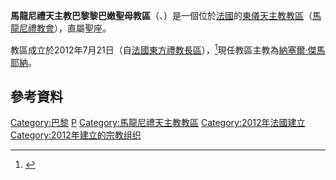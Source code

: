 {{Infobox Roman Catholic diocese
|Roman Catholic Diocese of=馬龍尼禮天主教<br>巴黎黎巴嫩聖母教區
|Latin name of diocese=Eparchia Dominae Nostrae Libanensis Parisiensis Maronitarum
|image=Chapelle Institut Curie.JPG
|caption=
|location= [[法國|法國]]
|territory=
|population=
|rite=[[西敘利亞禮|西敘利亞禮]]
|eastern church=[[馬龍尼禮教會|馬龍尼禮教會]]
|patron=
|province=直屬聖座
|established= 2012年
|cathedral= [[黎巴嫩聖母主教座堂_(巴黎)|黎巴嫩聖母主教座堂]]
|co-cathedral=
|leadership= 主教
|website=http://ndlweb.free.fr/index.xml
|pope=
|patriarch=
|metropolitan=
|major archbishop=
|ordinary= 納塞爾·傑馬耶納
|coadjutor archbishop=
|coadjutor bishop=
|auxiliary=
|emeritus=
}}

'''馬龍尼禮天主教巴黎黎巴嫩聖母教區'''（{{lang-la|Eparchia Dominae Nostrae Libanensis Parisiensis Maronitarum}}、{{lang-fr|Éparchie Notre-Dame du Liban de Paris des Maronites}}）是一個位於[[法國|法國]]的[[東儀天主教|東儀天主教]][[教區|教區]]（[[馬龍尼禮教會|馬龍尼禮教會]]），直屬聖座。

教區成立於2012年7月21日（自[[天主教法國東方禮教長區|法國東方禮教長區]]），<ref>{{cite journal
|journal=[[宗座公報|宗座公報]]
|publisher=梵蒂岡出版社
|date=2012年
|volume=104
|title=''Historia traditiones''
|page=691
|url=http://www.vatican.va/archive/aas/documents/2012/settembre2012.pdf
|access-date=2013-04-24
|archive-date=2015-12-22
|archive-url=https://web.archive.org/web/20151222235831/http://www.vatican.va/archive/aas/documents/2012/settembre2012.pdf
|dead-url=no
}}</ref>現任教區主教為[[納塞爾·傑馬耶納|納塞爾·傑馬耶納]]。

==參考資料==
{{reflist}}
{{馬龍尼禮教會教區}}
{{法國天主教教區}}
[[Category:巴黎|Category:巴黎]]
[[Category:法國天主教教區|P]]
[[Category:馬龍尼禮天主教教區|Category:馬龍尼禮天主教教區]]
[[Category:2012年法國建立|Category:2012年法國建立]]
[[Category:2012年建立的宗教组织|Category:2012年建立的宗教组织]]